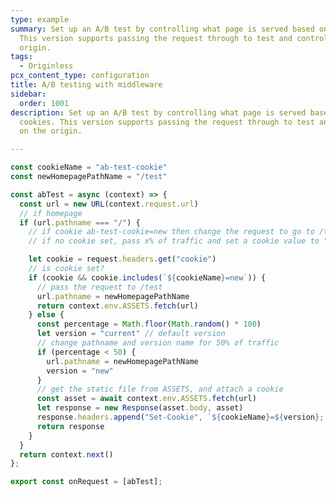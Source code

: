 ```yaml
---
type: example
summary: Set up an A/B test by controlling what page is served based on cookies.
  This version supports passing the request through to test and control on the
  origin.
tags:
  - Originless
pcx_content_type: configuration
title: A/B testing with middleware
sidebar:
  order: 1001
description: Set up an A/B test by controlling what page is served based on
  cookies. This version supports passing the request through to test and control
  on the origin.

---
```


```js
const cookieName = "ab-test-cookie"
const newHomepagePathName = "/test"

const abTest = async (context) => {
  const url = new URL(context.request.url)
  // if homepage
  if (url.pathname === "/") {
    // if cookie ab-test-cookie=new then change the request to go to /test
    // if no cookie set, pass x% of traffic and set a cookie value to "current" or "new"

    let cookie = request.headers.get("cookie")
    // is cookie set?
    if (cookie && cookie.includes(`${cookieName}=new`)) {
      // pass the request to /test
      url.pathname = newHomepagePathName
      return context.env.ASSETS.fetch(url)
    } else {
      const percentage = Math.floor(Math.random() * 100)
      let version = "current" // default version
      // change pathname and version name for 50% of traffic
      if (percentage < 50) {
        url.pathname = newHomepagePathName
        version = "new"
      }
      // get the static file from ASSETS, and attach a cookie
      const asset = await context.env.ASSETS.fetch(url)
      let response = new Response(asset.body, asset)
      response.headers.append("Set-Cookie", `${cookieName}=${version}; path=/`)
      return response
    }
  }
  return context.next()
};

export const onRequest = [abTest];
```
